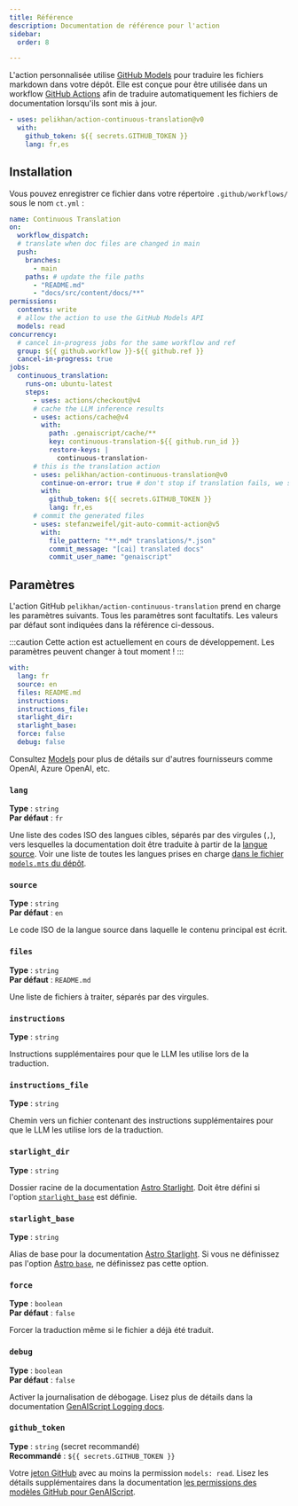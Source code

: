 ```yaml
---
title: Référence
description: Documentation de référence pour l'action
sidebar:
  order: 8

---
```


L'action personnalisée utilise [GitHub Models](https://github.com/models) pour traduire les fichiers markdown dans votre dépôt.
Elle est conçue pour être utilisée dans un workflow [GitHub Actions](https://docs.github.com/en/actions) afin de traduire automatiquement les fichiers de documentation lorsqu'ils sont mis à jour.

```yaml title=".github/workflows/ct.yml"
- uses: pelikhan/action-continuous-translation@v0
  with:
    github_token: ${{ secrets.GITHUB_TOKEN }}
    lang: fr,es
```

## Installation

Vous pouvez enregistrer ce fichier dans votre répertoire `.github/workflows/` sous le nom `ct.yml` :

```yaml title=".github/workflows/ct.yml" wrap
name: Continuous Translation
on:
  workflow_dispatch:
  # translate when doc files are changed in main
  push:
    branches:
      - main
    paths: # update the file paths
      - "README.md"
      - "docs/src/content/docs/**"
permissions:
  contents: write
  # allow the action to use the GitHub Models API
  models: read
concurrency:
  # cancel in-progress jobs for the same workflow and ref
  group: ${{ github.workflow }}-${{ github.ref }}
  cancel-in-progress: true
jobs:
  continuous_translation:
    runs-on: ubuntu-latest
    steps:
      - uses: actions/checkout@v4
      # cache the LLM inference results
      - uses: actions/cache@v4
        with:
          path: .genaiscript/cache/**
          key: continuous-translation-${{ github.run_id }}
          restore-keys: |
            continuous-translation-
      # this is the translation action
      - uses: pelikhan/action-continuous-translation@v0
        continue-on-error: true # don't stop if translation fails, we still need to store the cache
        with:
          github_token: ${{ secrets.GITHUB_TOKEN }}
          lang: fr,es
      # commit the generated files
      - uses: stefanzweifel/git-auto-commit-action@v5
        with:
          file_pattern: "**.md* translations/*.json"
          commit_message: "[cai] translated docs"
          commit_user_name: "genaiscript"
```

## Paramètres

L'action GitHub `pelikhan/action-continuous-translation` prend en charge les paramètres suivants.
Tous les paramètres sont facultatifs.
Les valeurs par défaut sont indiquées dans la référence ci-dessous.

:::caution
Cette action est actuellement en cours de développement. Les paramètres peuvent changer à tout moment !
:::

```yaml
with:
  lang: fr
  source: en
  files: README.md
  instructions:
  instructions_file:
  starlight_dir:
  starlight_base:
  force: false
  debug: false
```

Consultez [Models](../../reference/models/) pour plus de détails sur d'autres fournisseurs comme OpenAI, Azure OpenAI, etc.

### `lang`

**Type** : `string`\
**Par défaut** : `fr`

Une liste des codes ISO des langues cibles, séparés par des virgules (`,`), vers lesquelles la documentation doit être traduite à partir de la [langue source](#source).
Voir une liste de toutes les langues prises en charge [dans le fichier `models.mts` du dépôt](https://github.com/pelikhan/action-continuous-translation/blob/main/genaisrc/src/models.mts).

### `source`

**Type** : `string`\
**Par défaut** : `en`

Le code ISO de la langue source dans laquelle le contenu principal est écrit.

### `files`

**Type** : `string`\
**Par défaut** : `README.md`

Une liste de fichiers à traiter, séparés par des virgules.

### `instructions`

**Type** : `string`

Instructions supplémentaires pour que le LLM les utilise lors de la traduction.

### `instructions_file`

**Type** : `string`

Chemin vers un fichier contenant des instructions supplémentaires pour que le LLM les utilise lors de la traduction.

### `starlight_dir`

**Type** : `string`

Dossier racine de la documentation [Astro Starlight](../../reference/astro-starlight/).
Doit être défini si l'option [`starlight_base`](#starlight_base) est définie.

### `starlight_base`

**Type** : `string`

Alias de base pour la documentation [Astro Starlight](../../reference/astro-starlight/).
Si vous ne définissez pas l'option [Astro `base`](https://docs.astro.build/en/reference/configuration-reference/#base), ne définissez pas cette option.

### `force`

**Type** : `boolean`\
**Par défaut** : `false`

Forcer la traduction même si le fichier a déjà été traduit.

### `debug`

**Type** : `boolean`\
**Par défaut** : `false`

Activer la journalisation de débogage.
Lisez plus de détails dans la documentation [GenAIScript Logging docs](https://microsoft.github.io/genaiscript/reference/scripts/logging/).

### `github_token`

**Type** : `string` (secret recommandé)\
**Recommandé** : `${{ secrets.GITHUB_TOKEN }}`

Votre [jeton GitHub](https://github.com/settings/tokens) avec au moins la permission `models: read`.
Lisez les détails supplémentaires dans la documentation [les permissions des modèles GitHub pour GenAIScript](https://microsoft.github.io/genaiscript/reference/github-actions/#github-models-permissions).
